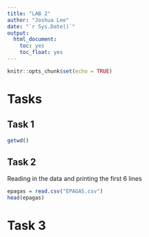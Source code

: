 ```yaml
---
title: "LAB 2"
author: "Joshua Lee"
date: "`r Sys.Date()`"
output: 
  html_document:
    toc: yes
    toc_float: yes 
---
```


```r
knitr::opts_chunk$set(echo = TRUE)
```

# Tasks

## Task 1

```r
getwd()
```
## Task 2

Reading in the data and printing the first 6 lines
```r
epagas = read.csv("EPAGAS.csv")
head(epagas)
```



# Task 3


